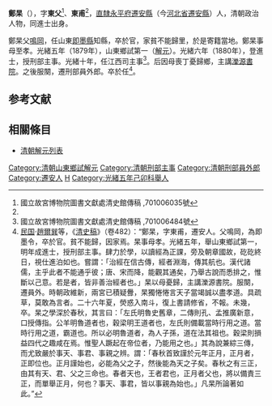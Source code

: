 '''鄭杲'''（{{bd|1851年||1900年|catIdx=}}），字'''東父'''<ref name="#1">國立故宮博物院圖書文獻處清史館傳稿 ,701006035號</ref>、'''東甫'''<ref name="#1"/>，[[直隸|直隸]][[永平府|永平府]][[遷安縣|遷安縣]]（今[[河北省|河北省]][[遷安縣|遷安縣]]）人，清朝政治人物，同進士出身。

鄭杲父[[鄭鳴岡|鳴岡]]，任山東[[即墨縣|即墨縣]]知縣，卒於官，家貧不能歸里，於是寄籍當地。鄭杲事母至孝。光緒五年（1879年），山東鄉試第一（[[解元|解元]]）。光緒六年（1880年），登進士，授刑部主事。光緒十年，任江西司主事<ref>國立故宮博物院圖書文獻處清史館傳稿 ,701006484號</ref>。后因母喪丁憂歸鄉，主講[[濼源書院|濼源書院]]。之後服闋，遷刑部員外郎。卒於任<ref>[[中華民國|民国]]·[[趙爾巽|趙爾巽]]等，《[[清史稿|清史稿]]》（卷482）：“鄭杲，字東甫，遷安人。父鳴岡，為即墨令，卒於官。貧不能歸，因家焉。杲事母孝。光緒五年，舉山東鄉試第一，明年成進士，授刑部主事。肆力於學，以讀經為正課，旁及朝章國故，矻矻終日，視仕進泊如也。嘗謂：「治經在信古傳，經者淵海，傳其航也。漢代諸儒，主乎此者不能通乎彼；唐、宋而降，能觀其通矣，乃舉古說而悉排之，惟斷以己意。若是者，皆非善治經者也。」杲以母憂歸，主講濼源書院。服闋，遷員外。時朝政維新，兩宮已積疑釁，杲獨惓惓言天子當竭誠以盡孝道。具疏草，莫敢為言者。二十六年夏，熒惑入南斗，復上書請修省，不報。未幾，卒。杲之學深於春秋，其言曰：「左氏明魯史舊章，二傳則孔、孟推廣新意，口授傳指。公羊明魯道者也，穀梁明王道者也，左氏則備載當時行用之道。當時行用之道，霸道也。所以必明魯道者，為人子孫，道在法其祖也。穀梁則損益四代之趣咸在焉。惟聖人蹶起在帝位者，乃能用之也。」其為說兼綜三傳，而尤致嚴於事天、事君、事親之辨。謂：「春秋首致謹於元年正月，正月者，正即位也。正月謹始也，必能為父之子，然後能為天之子矣。春秋之有三正，由其有天、君、父之三命也。春者天也，王者君也，正月者父也，將以備責三正，而單舉正月，何也？事天、事君，皆以事親為始也。」凡杲所論著如此。”</ref>。

==参考文献==
{{reflist}}

==相關條目==
*[[清朝解元列表|清朝解元列表]]

{{清朝人物小作品}}
{{光緒六年庚辰科殿試金榜}}
{{DEFAULTSORT:Zheng鄭}}
[[Category:清朝山東鄉試解元|Category:清朝山東鄉試解元]]
[[Category:清朝刑部主事|Category:清朝刑部主事]]
[[Category:清朝刑部員外郎|Category:清朝刑部員外郎]]
[[Category:遷安人|Category:遷安人]]
[[Category:郑姓|H]]
[[Category:光緒五年己卯科舉人|Category:光緒五年己卯科舉人]]